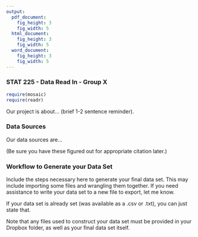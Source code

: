 ---
output:
  pdf_document:
    fig_height: 3
    fig_width: 5
  html_document:
    fig_height: 3
    fig_width: 5
  word_document:
    fig_height: 3
    fig_width: 5
---
### STAT 225 - Data Read In - Group X

```{r, include=FALSE}
require(mosaic)
require(readr)
```

Our project is about...
(brief 1-2 sentence reminder).

### Data Sources

Our data sources are...

(Be sure you have these figured out for appropriate citation later.)

### Workflow to Generate your Data Set

Include the steps necessary here to generate your final data set. This may include importing some files and wrangling them together. If you need assistance to write your data set to a new file to export, let me know. 

If your data set is already set (was available as a .csv or .txt), you can just state that. 

Note that any files used to construct your data set must be provided in your Dropbox folder, as well as your final data set itself.